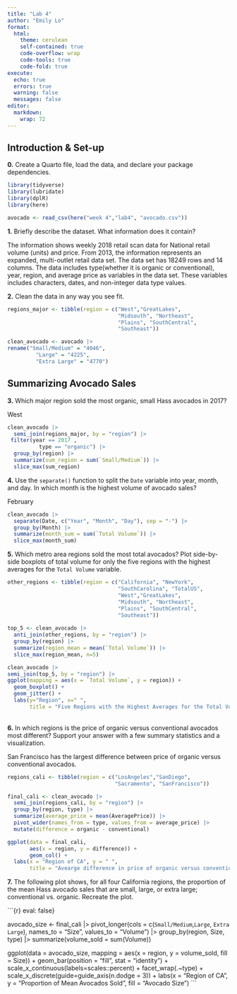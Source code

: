 ```yaml
---
title: "Lab 4"
author: "Emily Lo"
format:
  html:
    theme: cerulean
    self-contained: true
    code-overflow: wrap
    code-tools: true
    code-fold: true
execute: 
  echo: true
  errors: true
  warning: false
  messages: false
editor: 
  markdown: 
    wrap: 72
---
```


## Introduction & Set-up

**0.** Create a Quarto file, load the data, and declare your package
dependencies.

```r
library(tidyverse) 
library(lubridate)
library(dplR)
library(here)

```

```r
avocado <- read_csv(here("week 4","lab4", "avocado.csv"))
```

**1.** Briefly describe the dataset. What information does it contain?

The information shows weekly 2018 retail scan data for National retail
volume (units) and price. From 2013, the information represents an
expanded, multi-outlet retail data set. The data set has 18249 rows and
14 columns. The data includes type(whether it is organic or
conventional), year, region, and average price as variables in the data
set. These variables includes characters, dates, and non-integer data
type values.

**2.** Clean the data in any way you see fit.

```r

regions_major <- tibble(region = c("West","GreatLakes",
                                   "Midsouth", "Northeast", 
                                   "Plains", "SouthCentral", 
                                   "Southeast"))

clean_avocado <- avocado |>
rename("Small/Medium" = "4046", 
         "Large" = "4225", 
         "Extra Large" = "4770")
```

## Summarizing Avocado Sales

**3.** Which major region sold the most organic, small Hass avocados in
2017?

West

```r
clean_avocado |> 
  semi_join(regions_major, by = "region") |>
 filter(year == 2017 ,  
          type == "organic") |>
  group_by(region) |>
  summarize(sum_region = sum(`Small/Medium`)) |>
  slice_max(sum_region)
```

**4.** Use the `separate()` function to split the `Date` variable into
year, month, and day. In which month is the highest volume of avocado
sales?

February

```r
clean_avocado |> 
  separate(Date, c("Year", "Month", "Day"), sep = "-") |>
  group_by(Month) |>
  summarize(month_sum = sum(`Total Volume`)) |>
  slice_max(month_sum)
```

**5.** Which metro area regions sold the most total avocados? Plot
side-by-side boxplots of total volume for only the five regions with the
highest averages for the `Total Volume` variable.

```r

other_regions <- tibble(region = c("California", "NewYork", 
                                   "SouthCarolina", "TotalUS",
                                   "West","GreatLakes",
                                   "Midsouth", "Northeast", 
                                   "Plains", "SouthCentral", 
                                   "Southeast"))
                                   
top_5 <- clean_avocado |> 
  anti_join(other_regions, by = "region") |>
  group_by(region) |>
  summarize(region_mean = mean(`Total Volume`)) |>
  slice_max(region_mean, n=5) 

clean_avocado |> 
semi_join(top_5, by = "region") |>
ggplot(mapping = aes(x = `Total Volume`, y = region)) + 
  geom_boxplot() + 
  geom_jitter() +
  labs(y="Region", x=" ", 
       title = "Five Regions with the Highest Averages for the Total Volume Variable")

```

**\
6.** In which regions is the price of organic versus conventional
avocados most different? Support your answer with a few summary
statistics and a visualization.

San Francisco has the largest difference between price of organic versus
conventional avocados.

```r
regions_cali <- tibble(region = c("LosAngeles","SanDiego", 
                                  "Sacramento", "SanFrancisco"))

final_cali <- clean_avocado |> 
  semi_join(regions_cali, by = "region") |>
  group_by(region, type) |>
  summarize(average_price = mean(AveragePrice)) |> 
  pivot_wider(names_from = type, values_from = average_price) |>
  mutate(difference = organic - conventional)

ggplot(data = final_cali, 
       aes(x = region, y = difference)) + 
       geom_col() + 
  labs(x = "Region of CA", y = " ", 
       title = "Avearge difference in price of organic versus conventional avocados by region")

```

**7.** The following plot shows, for all four California regions, the
proportion of the mean Hass avocado sales that are small, large, or
extra large; conventional vs. organic. Recreate the plot.

\`\`\`{r} eval: false}

avocado_size \<- final_cali \|\> pivot_longer(cols =
c(`Small/Medium`,`Large`, `Extra Large`), names_to = "Size", values_to =
"Volume") \|\> group_by(region, Size, type) \|\> summarize(volume_sold =
sum(Volume))

ggplot(data = avocado_size, mapping = aes(x = region, y = volume_sold,
fill = Size)) + geom_bar(position = "fill", stat = "identity") +\
scale_x\_continuous(labels=scales::percent) + facet_wrap(.\~type) +
scale_x\_discrete(guide=guide_axis(n.dodge = 3)) + labs(x = "Region of
CA", y = "Proportion of Mean Avocados Sold", fill = "Avocado Size")
\`\`\`
